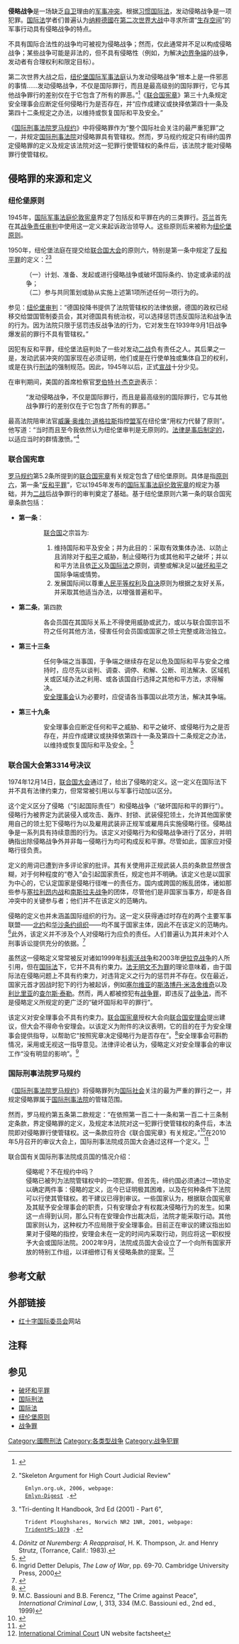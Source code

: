 '''侵略战争'''是一场缺乏[[自卫|自卫]]理由的[[军事冲突|军事冲突]]。根据[[习惯国际法|习惯国际法]]，发动侵略战争是一项犯罪。[[国际法|国际法]]学者们普遍认为[[纳粹德國|纳粹德國]]在[[第二次世界大战|第二次世界大战]]中寻求所谓“[[生存空间|生存空间]]”的军事行动具有侵略战争的特点。{{来源请求|[[日本|日本]]亦曾自稱[[大日本帝國|大日本帝國]]發動侵略戰爭。}}

不具有国际合法性的战争{{notetag|非出于自卫，非[[联合国安理会|联合国安理会]]批准的，非[[联合国宪章|联合国宪章]]第51条认可的}}均可被视为侵略战争；然而，仅此通常并不足以构成侵略战争；某些战争可能是非法的，但不具有侵略性（例如，为解决[[領土糾紛|边界争端]]的战争，发动者有合理权利和限定目标）。

第二次世界大战之后，[[纽伦堡国际军事法庭|纽伦堡国际军事法庭]]认为发动侵略战争“根本上是一件邪恶的事情……发动侵略战争，不仅是国际罪行，而且是最高级别的国际罪行，它与其他战争罪行的差别仅在于它包含了所有的罪恶。”<ref>{{cite book |last = Broomhall |first = Bruce |title = International justice and the International Criminal Court |publisher = [[Oxford_University_Press|Oxford University Press]] |edition = 2 |pages = 46 |isbn = 9780199256006 |url = http://books.google.com/books?id=-Ni6Qy2E9KwC&pg=PA46&lpg=PA46&dq=essentially+an+evil+thing...to+initiate+a+war+of+aggression...is+not+only+an+international+crime%3B+it+is+the+supreme+international+crime,+differing+only+from+other+war+crimes+in+that+it+contains+within+itself+the+accumulated+evil+of+the+whole.&source=bl&ots=vi_FtNzs0T&sig=D8sYeDqbnueaLmJvomG3Og2YBHw&hl=en&ei=Is5ESpOwMpTCML2A3bAC&sa=X&oi=book_result&ct=result&resnum=10 |access-date = 2010-12-23 |archive-date = 2013-09-29 |archive-url = https://web.archive.org/web/20130929165417/http://books.google.com/books?id=-Ni6Qy2E9KwC&pg=PA46&lpg=PA46&dq=essentially+an+evil+thing...to+initiate+a+war+of+aggression...is+not+only+an+international+crime%3B+it+is+the+supreme+international+crime,+differing+only+from+other+war+crimes+in+that+it+contains+within+itself+the+accumulated+evil+of+the+whole.&source=bl&ots=vi_FtNzs0T&sig=D8sYeDqbnueaLmJvomG3Og2YBHw&hl=en&ei=Is5ESpOwMpTCML2A3bAC&sa=X&oi=book_result&ct=result&resnum=10 |dead-url = no }}</ref>《[[联合国宪章|联合国宪章]]》第三十九条规定安全理事会应断定任何侵略行为是否存在，并“应作成建议或抉择依第四十一条及第四十二条规定之办法，以维持或恢复国际和平及安全。”

《[[国际刑事法院罗马规约|国际刑事法院罗马规约]]》中将侵略罪作为“整个国际社会关注的最严重犯罪”之一，并规定[[国际刑事法院|国际刑事法院]]对侵略罪具有管辖权。然而，罗马规约规定只有缔约国界定侵略罪的定义及规定该法院对这一犯罪行使管辖权的条件后，该法院才能对侵略罪行使管辖权。

== 侵略罪的来源和定义 ==

=== 纽伦堡原则 ===
1945年，[[国际军事法庭伦敦宪章|国际军事法庭伦敦宪章]]界定了包括反和平罪在内的三类罪行。[[芬兰|芬兰]]首先在其[[芬兰战争责任审判|战争责任审判]]中使用这一定义来起诉政治领导人。这些原则后来被称为[[纽伦堡原则|纽伦堡原则]]。

1950年，纽伦堡法庭在提交给[[联合国大会|联合国大会]]的原则六，特别是第一条中规定了[[反和平罪|反和平罪]]的定义：<ref name="emlyn">"Skeleton Argument for High Court Judicial Review"
   Emlyn.org.uk, 2006, webpage:
   [http://www.emlyn.org.uk/stopwar/rmanson/review/digest.shtml Emlyn-Digest] {{Wayback|url=http://www.emlyn.org.uk/stopwar/rmanson/review/digest.shtml |date=20080702012835 }}.</ref><ref name="Trid">"Tri-denting It Handbook, 3rd Ed (2001) - Part 6",
   Trident Ploughshares, Norwich NR2 1NR, 2001, webpage:
   [http://www.tridentploughshares.org/article1079 TridentPS-1079] {{Wayback|url=http://www.tridentploughshares.org/article1079 |date=20070925104337 }}.</ref>
:（一）计划、准备、发起或进行侵略战争或破坏国际条约、协定或承诺的战争；
:（二）参与共同策划或胁从实施上述第1项所述任何一项行为的。

参见：[[纽伦堡审判|纽伦堡审判]]：“德国投降书提供了法院管辖权的法律依据，德国的政权已经移交给盟国管制委员会，其对德国具有统治权，可以选择惩罚违反国际法和战争法的行为。因为法院只限于惩罚违反战争法的行为，它对发生在1939年9月1日战争爆发前的罪行不具有管辖权。”

因犯有反和平罪，纽伦堡法庭判处了一些对发动[[第二次世界大戰|二战]]负有责任之人。其后果之一是，发动武装冲突的国家现在必须证明，他们或是在行使单独或集体自卫的权利，或是在执行[[刑法|刑法]]的强制规范。因此，1945年以后，正式[[宣战|宣战]]十分少见。

在审判期间，美国的首席检察官[[罗伯特·H·杰克逊|罗伯特·H·杰克逊]]表示：
:“发动侵略战争，不仅是国际罪行，而且是最高级别的国际罪行，它与其他战争罪行的差别仅在于它包含了所有的罪恶。”

最高法院陪审法官[[威廉·奥维尔·道格拉斯|威廉·奥维尔·道格拉斯]]指控[[盟军|盟军]]在纽伦堡“用权力代替了原则”。他写道：“当时而且至今我依然认为纽伦堡审判是无原则的。[[追溯法令|法律是事后制定的]]，以适应当时的群情激愤。”<ref>''Dönitz at Nuremberg: A Reappraisal'', H. K. Thompson, Jr. and Henry Strutz, (Torrance, Calif.: 1983).</ref>

=== 联合国宪章 ===
[[国际刑事法院罗马规约|罗马规约]]第5.2条所提到的[[联合国宪章|联合国宪章]]有关规定包含了纽伦堡原则。具体是指[[纽伦堡原则#原则六|原则六]]，第一条“[[反和平罪|反和平罪]]”，它以1945年发布的[[国际军事法庭伦敦宪章|国际军事法庭伦敦宪章]]的规定为基础，并为[[第二次世界大戰|二战]]后战争罪行的审判奠定了基础。基于纽伦堡原则六第一条的联合国宪章条款包括：

*'''第一条'''：
::[[联合国|联合国]]之宗旨为:
::#维持国际和平及安全；并为此目的：采取有效集体办法、以防止且消除对于[[和平|和平]]之威胁，制止侵略行为或其他和平之破坏；并以和平方法且依[[正义|正义]]及[[国际法|国际法]]之原则，调整或解决足以[[破坏和平|破坏和平]]之国际争端或情势。
::#发展国际间以尊重[[人民|人民]][[基本權_(憲法學)|平等权利]]及[[民族自決|自决]]原则为根据之友好关系，并采取其他适当办法，以增强普遍和平。
*'''第二条'''，第四款
::各会员国在其国际关系上不得使用威胁或武力，或以与联合国宗旨不符之任何其他方法，侵害任何会员国或国家之领土完整或政治独立。
*'''第三十三条'''
::任何争端之当事国，于争端之继续存在足以危及国际和平与安全之维持时，应尽先以谈判、调查、调停、和解、公断、司法解决、区域机关或区域办法之利用、或各该国自行选择之其他和平方法，求得解决。
::[[安全理事会|安全理事会]]认为必要时，应促请各当事国以此项方法，解决其争端。
*'''第三十九条'''
::安全理事会应断定任何和平之威胁、和平之破坏、或侵略行为之是否存在，并应作成建议或抉择依第四十一条及第四十二条规定之办法，以维持或恢复国际和平及安全。<ref>{{Cite web |url=http://www.un.org/aboutun/charter/index.html |title=United Nations Charter |accessdate=2010-12-23 |archive-date=2009-04-17 |archive-url=https://web.archive.org/web/20090417093634/http://www.un.org/aboutun/charter/index.html |dead-url=no }}</ref>

=== 联合国大会第3314号决议 ===
1974年12月14日，[[联合国大会|联合国大会]]通过了{{tsl|en|United Nations General Assembly Resolution 3314|联合国大会第3314号决议|第3314号决议}}，给出了侵略的定义。这一定义在国际法下并不具有法律约束力，但常常被引用以与军事行动加以区分。

这个定义区分了侵略（“引起国际责任”）和侵略战争（“破坏国际和平的罪行”）。侵略行为被界定为武装侵入或攻击、轰炸、封锁、武装侵犯领土，允许其他国家使用自己的领土犯下侵略行为以及雇用武装非正规军或雇用兵实施侵略行径。侵略战争是一系列具有持续意图的行为。该定义对侵略行为和侵略战争进行了区分，并明确指出除侵略战争外并非每一侵略行为均可构成反和平罪。尽管如此，国家应对侵略行径负责。

定义的用词已遭到许多评论家的批评。其有关使用非正规武装人员的条款显然很含糊，对于何种程度的“卷入”会引起国家责任，规定也并不明确。该定义也是以国家为中心的，它认定国家是侵略行径唯一的责任方。国内或跨国的叛乱团体，诸如那些参与[[塞拉利昂内战|塞拉利昂内战]]和[[南斯拉夫战争|南斯拉夫战争]]的团体，尽管他们是非国家当事方，却是各自冲突中的关键参与者；他们并不在该定义的范畴内。

侵略的定义也并未涵盖国际组织的行为。这一定义获得通过时存在的两个主要军事联盟——[[北约|北约]]和[[华沙条约组织|华沙条约组织]]——均不属于国家主体，因此不在该定义的范畴内。<ref>Ingrid Detter Delupis, ''The Law of War'', pp. 69-70. Cambridge University Press, 2000</ref>此外，该定义并不涉及个人对侵略行为应负的责任。人们普遍认为其并未对个人刑事诉讼提供充分的依据。<ref>{{Cite book|first=L.F.|last=Damrosch|title=Enforcing International Law through Non-forcible Measures|page=202|type=Recueil De Cours/Collected Courses|publisher=Académie de Droit International de La Haye|year=1998}}</ref>

虽然这一侵略定义常常被反对诸如1999年[[科索沃战争|科索沃战争]]和2003年[[伊拉克战争|伊拉克战争]]的人所引用，但在[[国际法|国际法]]下，它并不具有约束力。[[罪刑法定原則|法无明文不为罪]]的理论意味着，由于国际法在侵略问题上不具有约束力，对违背定义之行为的惩罚并不存在。仅在最近，国家元首才因战时犯下的行为被起诉，例如[[塞尔维亚|塞尔维亚]]的[[斯洛博丹·米洛舍维奇|斯洛博丹·米洛舍维奇]]以及[[利比里亚|利比里亚]]的[[查尔斯·泰勒|查尔斯·泰勒]]。然而，两人都被控犯有[[战争罪|战争罪]]，即违反了[[战争法|战争法]]，而不是侵略定义所规定的更广泛的“破坏国际和平的罪行”。

该定义对安全理事会不具有约束力。[[联合国宪章|联合国宪章]]授权大会向[[联合国安理会|联合国安理会]]提出建议，但大会不得命令安理会。以该定义为附件的决议表明，它的目的在于为安全理事会提供指导，以帮助它“按照宪章决定侵略行为是否存在”。<ref>{{cite book|first=Yoram|last=Dinstein|author-link1=約勒姆·迪因斯坦|title=War, Aggression and Self-Defence|page=118|publisher=Cambridge University Press|year=2003}}</ref>安全理事会可斟酌情况，采用或无视这一指导意见。法律评论者认为，侵略定义对安全理事会的审议工作“没有明显的影响”。<ref> M.C. Bassiouni and B.B. Ferencz, "The Crime against Peace", ''International Criminal Law'', I, 313, 334 (M.C. Bassiouni ed., 2nd ed., 1999)</ref>

=== 国际刑事法院罗马规约 ===
《[[国际刑事法院罗马规约|国际刑事法院罗马规约]]》将侵略罪列为[[国际社会|国际社会]]关注的最为严重的罪行之一，并规定侵略罪属于[[国际刑事法院|国际刑事法院]]的管辖范围。

然而，罗马规约第五条第二款规定：“在依照第一百二十一条和第一百二十三条制定条款，界定侵略罪的定义，及规定本法院对这一犯罪行使管辖权的条件后，本法院即对侵略罪行使管辖权。这一条款应符合《联合国宪章》有关规定。”<ref>{{Cite web |url=http://untreaty.un.org/cod/icc/statute/99_corr/2.htm#art.5 |title=Part 2. Jurisdiction, admissibility and applicable law.  Article 5. |accessdate=2010-12-23 |archive-date=2010-12-28 |archive-url=https://web.archive.org/web/20101228200535/http://untreaty.un.org/cod/icc/statute/99_corr/2.htm#art.5 |dead-url=no }}</ref>在2010年5月召开的审议大会上，国际刑事法院成员国大会通过这样一个定义。<ref>{{Cite web |url=http://www.icc-cpi.int/menus/icc/press%20and%20media/press%20releases/review%20conference%20of%20the%20rome%20statute%20concludes%20in%20kampala |title=Review Conference of the Rome Statute concludes in Kampala |accessdate=2010-06-18 |archive-date=2010-06-18 |archive-url=https://web.archive.org/web/20100618140234/http://www.icc-cpi.int/menus/icc/press%20and%20media/press%20releases/review%20conference%20of%20the%20rome%20statute%20concludes%20in%20kampala |dead-url=no }}</ref>

联合国有关国际刑事法院成员国的情况介绍：
:侵略呢？不在规约中吗？
:侵略已被列为法院管辖权中的一项犯罪。但首先，缔约国必须通过一项协定以确定两件事：侵略的定义，迄今已证明极其困难，以及在何种条件下法院可以行使其管辖权。若干建议已得到审议。一些国家认为，根据联合国宪章及其赋予安全理事会的职责，只有安理会才有权裁决侵略行为的发生。如果这一点得到认同，那么只有在安理会作出裁决后，法院才能采取行动。其他国家则认为，这种权力不应局限于安全理事会。目前正在审议的建议指出如果对于侵略的指控，安理会未在一定的时间内采取行动，则应将这一职权授予大会或国际法院。2002年9月，法院成员国大会设立了一个向所有国家开放的特别工作组，以详细修订有关侵略条款的提案。<ref>[http://www.un.org/News/facts/iccfact.htm International Criminal Court] {{Wayback|url=http://www.un.org/News/facts/iccfact.htm |date=20061205220343 }} UN website factsheet</ref>

== 参考文献 ==
{{Reflist|2}}
==外部链接==
* [[红十字国际委员会|红十字国际委员会]]网站
{{Translation/Ref|en|War of aggression}}

==注释==
{{notefoot}}
== 参见 ==
* [[破坏和平罪|破坏和平罪]]
* [[国际刑法|国际刑法]]
* [[国际法|国际法]]
* [[纽伦堡原则|纽伦堡原则]]
* [[战争罪|战争罪]]


{{國際刑事法|state=expanded}}
[[Category:國際刑法|Category:國際刑法]]
[[Category:各类型战争|Category:各类型战争]]
[[Category:战争犯罪|Category:战争犯罪]]